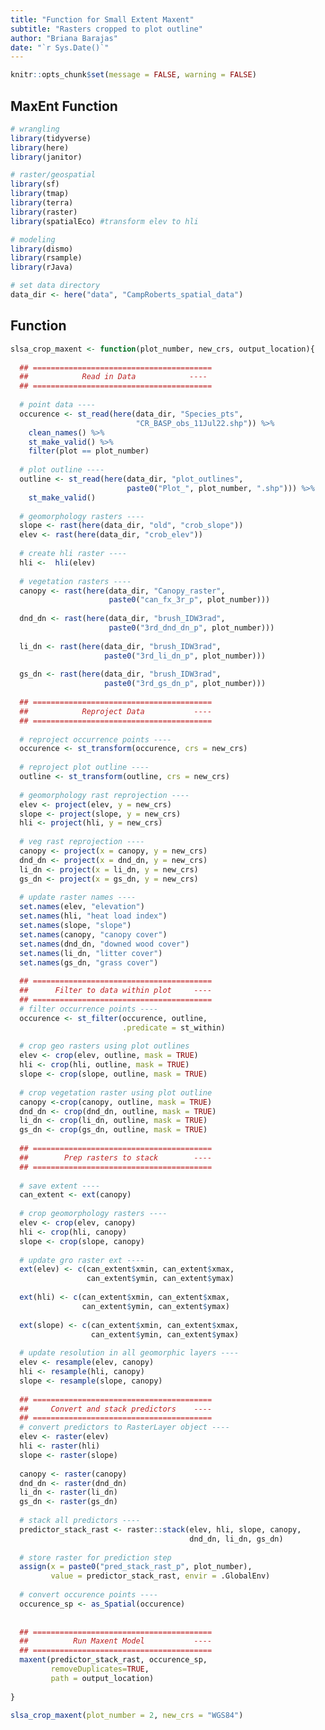 ```yaml
---
title: "Function for Small Extent Maxent"
subtitle: "Rasters cropped to plot outline"
author: "Briana Barajas"
date: "`r Sys.Date()`"
---
```


```r
knitr::opts_chunk$set(message = FALSE, warning = FALSE)
```

## MaxEnt Function
```r
# wrangling
library(tidyverse)
library(here)
library(janitor)

# raster/geospatial
library(sf)
library(tmap)
library(terra)
library(raster)
library(spatialEco) #transform elev to hli

# modeling
library(dismo)
library(rsample)
library(rJava)

# set data directory
data_dir <- here("data", "CampRoberts_spatial_data")
```

## Function
```r
slsa_crop_maxent <- function(plot_number, new_crs, output_location){
  
  ## ========================================
  ##            Read in Data            ----
  ## ========================================
  
  # point data ----
  occurence <- st_read(here(data_dir, "Species_pts",
                            "CR_BASP_obs_11Jul22.shp")) %>% 
    clean_names() %>% 
    st_make_valid() %>% 
    filter(plot == plot_number)
  
  # plot outline ----
  outline <- st_read(here(data_dir, "plot_outlines", 
                          paste0("Plot_", plot_number, ".shp"))) %>%
    st_make_valid()
  
  # geomorphology rasters ----
  slope <- rast(here(data_dir, "old", "crob_slope"))
  elev <- rast(here(data_dir, "crob_elev"))
  
  # create hli raster ----
  hli <-  hli(elev)
  
  # vegetation rasters ----
  canopy <- rast(here(data_dir, "Canopy_raster",
                      paste0("can_fx_3r_p", plot_number)))
  
  dnd_dn <- rast(here(data_dir, "brush_IDW3rad",
                      paste0("3rd_dnd_dn_p", plot_number)))
  
  li_dn <- rast(here(data_dir, "brush_IDW3rad",
                     paste0("3rd_li_dn_p", plot_number)))
  
  gs_dn <- rast(here(data_dir, "brush_IDW3rad",
                     paste0("3rd_gs_dn_p", plot_number)))
  
  ## ========================================
  ##            Reproject Data           ----
  ## ========================================
  
  # reproject occurrence points ----
  occurence <- st_transform(occurence, crs = new_crs)
  
  # reproject plot outline ----
  outline <- st_transform(outline, crs = new_crs)
  
  # geomorphology rast reprojection ----
  elev <- project(elev, y = new_crs)
  slope <- project(slope, y = new_crs)
  hli <- project(hli, y = new_crs)
  
  # veg rast reprojection ----
  canopy <- project(x = canopy, y = new_crs)
  dnd_dn <- project(x = dnd_dn, y = new_crs)
  li_dn <- project(x = li_dn, y = new_crs)
  gs_dn <- project(x = gs_dn, y = new_crs)
  
  # update raster names ----
  set.names(elev, "elevation")
  set.names(hli, "heat load index")
  set.names(slope, "slope")
  set.names(canopy, "canopy cover")
  set.names(dnd_dn, "downed wood cover")
  set.names(li_dn, "litter cover")
  set.names(gs_dn, "grass cover")
  
  ## ========================================
  ##      Filter to data within plot     ----
  ## ========================================
  # filter occurrence points ----
  occurence <- st_filter(occurence, outline,
                         .predicate = st_within)
  
  # crop geo rasters using plot outlines
  elev <- crop(elev, outline, mask = TRUE)
  hli <- crop(hli, outline, mask = TRUE)
  slope <- crop(slope, outline, mask = TRUE)
  
  # crop vegetation raster using plot outline 
  canopy <-crop(canopy, outline, mask = TRUE)
  dnd_dn <- crop(dnd_dn, outline, mask = TRUE)
  li_dn <- crop(li_dn, outline, mask = TRUE)
  gs_dn <- crop(gs_dn, outline, mask = TRUE)
  
  ## ========================================
  ##        Prep rasters to stack        ----
  ## ========================================
  
  # save extent ----
  can_extent <- ext(canopy)
  
  # crop geomorphology rasters ----
  elev <- crop(elev, canopy)
  hli <- crop(hli, canopy)
  slope <- crop(slope, canopy)
  
  # update gro raster ext ----
  ext(elev) <- c(can_extent$xmin, can_extent$xmax,
                 can_extent$ymin, can_extent$ymax)
  
  ext(hli) <- c(can_extent$xmin, can_extent$xmax,
                can_extent$ymin, can_extent$ymax)
  
  ext(slope) <- c(can_extent$xmin, can_extent$xmax,
                  can_extent$ymin, can_extent$ymax)
  
  # update resolution in all geomorphic layers ----
  elev <- resample(elev, canopy)
  hli <- resample(hli, canopy)
  slope <- resample(slope, canopy)
  
  ## ========================================
  ##     Convert and stack predictors    ----
  ## ========================================
  # convert predictors to RasterLayer object ----
  elev <- raster(elev)
  hli <- raster(hli)
  slope <- raster(slope)
  
  canopy <- raster(canopy)
  dnd_dn <- raster(dnd_dn)
  li_dn <- raster(li_dn)
  gs_dn <- raster(gs_dn)
  
  # stack all predictors ----
  predictor_stack_rast <- raster::stack(elev, hli, slope, canopy, 
                                        dnd_dn, li_dn, gs_dn)
  
  # store raster for prediction step
  assign(x = paste0("pred_stack_rast_p", plot_number), 
         value = predictor_stack_rast, envir = .GlobalEnv)
  
  # convert occurence points ----
  occurence_sp <- as_Spatial(occurence)
  
  
  ## ========================================
  ##          Run Maxent Model           ----
  ## ========================================
  maxent(predictor_stack_rast, occurence_sp,
         removeDuplicates=TRUE, 
         path = output_location)
  
}

```

```r
slsa_crop_maxent(plot_number = 2, new_crs = "WGS84")
```

